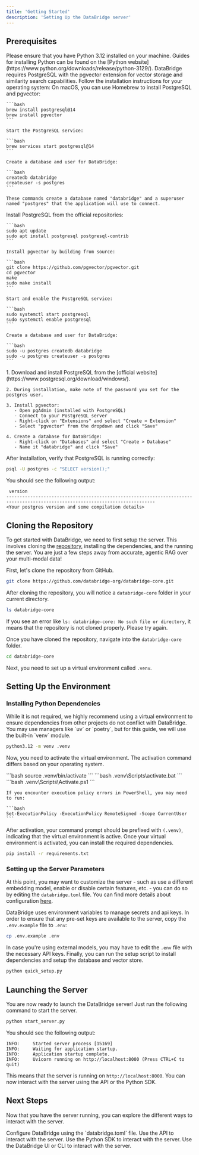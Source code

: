 ```yaml
---
title: 'Getting Started'
description: 'Setting Up the DataBridge server'
---
```


## Prerequisites

<Accordion title="Python">
Please ensure that you have Python 3.12 installed on your machine. Guides for installing Python can be found on the [Python website](https://www.python.org/downloads/release/python-3129/). 
</Accordion>

<Accordion title="PostgreSQL">
DataBridge requires PostgreSQL with the pgvector extension for vector storage and similarity search capabilities. Follow the installation instructions for your operating system:

<Tabs>
  <Tab title="macOS">
    On macOS, you can use Homebrew to install PostgreSQL and pgvector:
    
    ```bash
    brew install postgresql@14
    brew install pgvector
    ```
    
    Start the PostgreSQL service:
    
    ```bash
    brew services start postgresql@14
    ```
    
    Create a database and user for DataBridge:
    
    ```bash
    createdb databridge
    createuser -s postgres
    ```
    
    These commands create a database named "databridge" and a superuser named "postgres" that the application will use to connect.
  </Tab>
  <Tab title="Ubuntu/Debian">
    Install PostgreSQL from the official repositories:
    
    ```bash
    sudo apt update
    sudo apt install postgresql postgresql-contrib
    ```
    
    Install pgvector by building from source:
    
    ```bash
    git clone https://github.com/pgvector/pgvector.git
    cd pgvector
    make
    sudo make install
    ```
    
    Start and enable the PostgreSQL service:
    
    ```bash
    sudo systemctl start postgresql
    sudo systemctl enable postgresql
    ```
    
    Create a database and user for DataBridge:
    
    ```bash
    sudo -u postgres createdb databridge
    sudo -u postgres createuser -s postgres
    ```
  </Tab>
  <Tab title="Windows">
    1. Download and install PostgreSQL from the [official website](https://www.postgresql.org/download/windows/).
    
    2. During installation, make note of the password you set for the postgres user.
    
    3. Install pgvector:
       - Open pgAdmin (installed with PostgreSQL)
       - Connect to your PostgreSQL server
       - Right-click on "Extensions" and select "Create > Extension"
       - Select "pgvector" from the dropdown and click "Save"
    
    4. Create a database for DataBridge:
       - Right-click on "Databases" and select "Create > Database"
       - Name it "databridge" and click "Save"
  </Tab>
</Tabs>

After installation, verify that PostgreSQL is running correctly:

```bash
psql -U postgres -c "SELECT version();"
```

You should see the following output:

```
 version                                                            
------------------------------------------------------------------------------------------------------------------------------
<Your postgres version and some compilation details>
```

</Accordion>

## Cloning the Repository

To get started with DataBridge, we need to first setup the server. This involves cloning the [repository](https://github.com/databridge-org/databridge-core/), installing the dependencies, and the running the server. You are just a few steps away from accurate, agentic RAG over your multi-modal data!

First, let's clone the repository from GitHub.

```bash
git clone https://github.com/databridge-org/databridge-core.git
```

After cloning the repository, you will notice a `databridge-core` folder in your current directory.

```bash
ls databridge-core
```

If you see an error like `ls: databridge-core: No such file or directory`, it means that the repository is not cloned properly. Please try again.

Once you have cloned the repository, navigate into the `databridge-core` folder.

```bash
cd databridge-core
```

Next, you need to set up a virtual environment called `.venv`.

## Setting Up the Environment

### Installing Python Dependencies
<Note>
While it is not required, we highly recommend using a virtual environment to ensure dependencies from other projects do not conflict with DataBridge. You may use managers like `uv` or `poetry`, but for this guide, we will use the built-in `venv` module.
</Note>

```bash
python3.12 -m venv .venv
```

Now, you need to activate the virtual environment. The activation command differs based on your operating system.

<Tabs>
  <Tab title="Linux/macOS">
    ```bash
    source .venv/bin/activate
    ```    
  </Tab>
  <Tab title="Windows (Command Prompt)">
    ```bash
    .venv\Scripts\activate.bat
    ```
  </Tab>
  <Tab title="Windows (PowerShell)">
    ```bash
    .venv\Scripts\Activate.ps1
    ```

    If you encounter execution policy errors in PowerShell, you may need to run:

    ```bash
    Set-ExecutionPolicy -ExecutionPolicy RemoteSigned -Scope CurrentUser
    ```
  </Tab>
</Tabs>

After activation, your command prompt should be prefixed with `(.venv)`, indicating that the virtual environment is active. Once your virtual environment is activated, you can install the required dependencies.

```bash
pip install -r requirements.txt
```

### Setting up the Server Parameters

At this point, you may want to customize the server - such as use a different embedding model, enable or disable certain features, etc. - you can do so by editing the `databridge.toml` file. You can find more details about configuration [here](/configuration). 

DataBridge uses environment variables to manage secrets and api keys. In order to ensure that any pre-set keys are available to the server, copy the `.env.example` file to `.env`:

```bash
cp .env.example .env
```

In case you're using external models, you may have to edit the `.env` file with the necessary API keys. Finally, you can run the setup script to install dependencies and setup the database and vector store. 

```bash
python quick_setup.py
```

## Launching the Server

You are now ready to launch the DataBridge server! Just run the following command to start the server.

```bash
python start_server.py
```

You should see the following output:

```
INFO:     Started server process [15169]
INFO:     Waiting for application startup.
INFO:     Application startup complete.
INFO:     Uvicorn running on http://localhost:8000 (Press CTRL+C to quit)
```

This means that the server is running on `http://localhost:8000`. You can now interact with the server using the API or the Python SDK.

## Next Steps

Now that you have the server running, you can explore the different ways to interact with the server.

<CardGroup cols={2}>
<Card icon="gear" title="Configure DataBridge" href="/configuration">
  Configure DataBridge using the `databridge.toml` file.
</Card>
<Card icon="code" title="API" href="/api-reference/ingest-text">
  Use the API to interact with the server.
</Card>
<Card icon="python" title="Python SDK" href="/python-sdk/introduction">
  Use the Python SDK to interact with the server.
</Card>
<Card icon="react"title="DataBridge UI and CLI" href="/web-interface/introduction">
  Use the DataBridge UI or CLI to interact with the server.
</Card>
</CardGroup>





